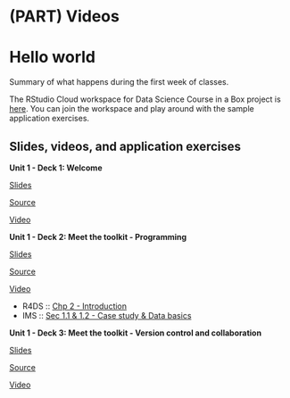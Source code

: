 # (PART) Videos {.unnumbered}

# Hello world {#hello-world .unnumbered}

Summary of what happens during the first week of classes.

::: {.rstudio-cloud}
The RStudio Cloud workspace for Data Science Course in a Box project is [here](https://rstudio.cloud/spaces/1655/join?access_code=5rdjusfIYF5iI0Gum2vNsBDLdtdnIEELBkf2EivK).
You can join the workspace and play around with the sample application exercises.
:::

## Slides, videos, and application exercises

::: {.slide-deck}
**Unit 1 - Deck 1: Welcome**

::: {.slides}
[Slides](https://rstudio-education.github.io/datascience-box/course-materials/slides/u1-d01-welcome/u1-d01-welcome.html#1)
:::

::: {.source}
[Source](https://github.com/rstudio-education/datascience-box/tree/master/course-materials/slides/u1-d01-welcome)
:::

::: {.video}
[Video](https://youtu.be/OJ1xR0ObhIw)
:::
:::

::: {.slide-deck}
**Unit 1 - Deck 2: Meet the toolkit - Programming**

::: {.slides}
[Slides](https://rstudio-education.github.io/datascience-box/course-materials/slides/u1-d02-toolkit-r/u1-d02-toolkit-r.html#1)
:::

::: {.source}
[Source](https://github.com/rstudio-education/datascience-box/tree/master/course-materials/slides/u1-d02-toolkit-r)
:::

::: {.video}
[Video](https://youtu.be/mTAZLFcpnLI)
:::

::: {.reading}
-   R4DS :: [Chp 2 - Introduction](https://r4ds.had.co.nz/explore-intro.html)
-   IMS :: [Sec 1.1 & 1.2 - Case study & Data basics](https://openintro-ims.netlify.app/getting-started-with-data.html#basic-stents-strokes)
:::
:::

::: {.slide-deck}
**Unit 1 - Deck 3: Meet the toolkit - Version control and collaboration**

::: {.slides}
[Slides](https://rstudio-education.github.io/datascience-box/course-materials/slides/u1-d03-toolkit-git/u1-d03-toolkit-git.html#1)
:::

::: {.source}
[Source](https://github.com/rstudio-education/datascience-box/tree/master/course-materials/slides/u1-d03-toolkit-git)
:::

::: {.video}
[Video](https://youtu.be/124DQasLyNQ)
:::
:::
